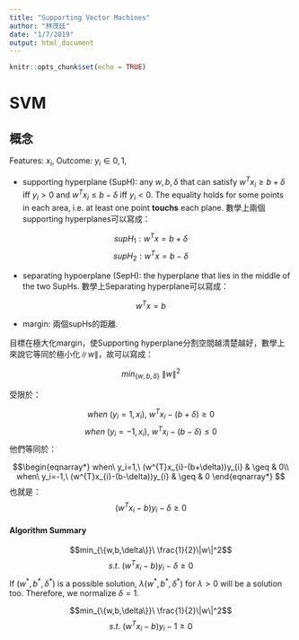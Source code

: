 ```yaml
---
title: "Supporting Vector Machines"
author: "林茂廷"
date: "1/7/2019"
output: html_document
---
```


```r
knitr::opts_chunk$set(echo = TRUE)
```

# SVM 

## 概念

Features: $x_i$, Outcome: $y_i\in {0,1}$, 

  * supporting hyperplane (SupH): any $w,b,\delta$ that can satisfy $w^Tx_i\geq b+\delta$ iff $y_i>0$ and $w^Tx_i\leq b-\delta$ iff $y_i<0$. The equality holds for some points in each area, i.e. at least one point **touchs** each plane. 數學上兩個supporting hyperplanes可以寫成：
  
  $$supH_1: w^Tx=b+\delta$$
  $$supH_2: w^Tx=b-\delta$$
  
  * separating hypoerplane (SepH): the hyperplane that lies in the middle of the two SupHs. 數學上Separating hyperplane可以寫成：
  
  $$w^Tx=b$$
  
  * margin: 兩個supHs的距離. 
  
目標在極大化margin，使Supporting hyperplane分割空間越清楚越好，數學上來說它等同於極小化$\|w\|$，故可以寫成：

$$min_{\{w,b,\delta\}}\ \|w\|^2$$

受限於：

$$when\ (y_i=1,x_i),\ w^Tx_i-(b+\delta)\geq 0$$
$$when\ (y_i=-1,x_i),\ w^Tx_i-(b-\delta)\leq 0$$
他們等同於：

$$\begin{eqnarray*}
when\ y_i=1,\ (w^{T}x_{i}-(b+\delta))y_{i} & \geq & 0\\
when\ y_i=-1,\ (w^{T}x_{i}-(b-\delta))y_{i} & \geq & 0
\end{eqnarray*}
$$
也就是：
$$(w^Tx_i-b)y_i-\delta \geq 0$$

#### Algorithm Summary

$$min_{\{w,b,\delta\}}\ \frac{1}{2}\|w\|^2$$
$$s.t.\ (w^Tx_i-b)y_i-\delta\geq 0$$
If $(w^*,b^*,\delta^*)$ is a possible solution, $\lambda (w^*,b^*,\delta^*)$ for $\lambda>0$ will be a solution too. Therefore, we normalize $\delta=1$.

$$min_{\{w,b,\delta\}}\ \frac{1}{2}\|w\|^2$$
$$s.t.\ (w^Tx_i-b)y_i-1\geq 0$$

